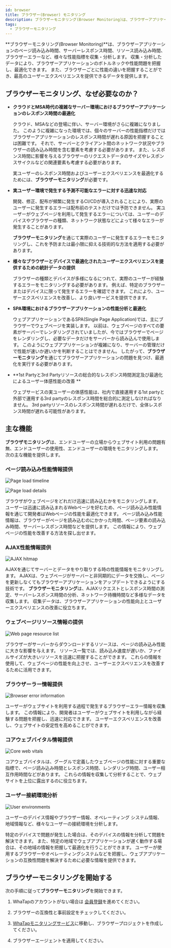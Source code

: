 ```yaml
---
id: browser
title: ブラウザー(Browser) モニタリング
description: ブラウザーモニタリング(Browser Monitoring)は、ブラウザーアプリケーションのページ読み込み時間、サーバーレスポンス時間、リソース読み込み時間、ブラウザーエラーなど、様々な性能指標を収集・分析します。
tags:
  - ブラウザーモニタリング
---
```


**ブラウザーモニタリング(Browser Monitoring)**は、ブラウザーアプリケーションのページ読み込み時間、サーバーレスポンス時間、リソース読み込み時間、ブラウザーエラーなど、様々な性能指標を収集・分析します。 収集・分析したデータにより、ブラウザーアプリケーションのボトルネックや性能問題を把握し、最適化できます。 また、ブラウザーごとに性能の違いを把握することができ、最高のユーザーエクスペリエンスを提供できるデータを提供します。

## **ブラウザーモニタリング**、なぜ必要なのか？

-   **クラウドとMSA時代の複雑なサーバー環境におけるブラウザーアプリケーションのレスポンス時間の最適化**

    クラウド、MSAなどの登場に伴い、サーバー環境がさらに複雑になりました。 このように複雑になった環境では、個々のサーバーの性能指標だけではブラウザーアプリケーションのレスポンス時間が遅れる原因を把握することは困難です。 それで、サーバーとクライアント間のネットワーク状況やブラウザーの読み込み時間を含む要素を考慮する必要があります。 また、レスポンス時間に影響を与えるブラウザーのリクエストデータのサイズやレスポンスサイクルなどの関連要素も考慮する必要があります。

    実ユーザーのレスポンス時間およびユーザーエクスペリエンスを最適化するためには、**ブラウザーモニタリング**が必要です。

-   **実ユーザー環境で発生する予測不可能なエラーに対する迅速な対応**

    開発、修正、配布が頻繁に発生するCI/CDが導入されることにより、実際のユーザーに発生するエラーは配布前のテストだけでは予防できません。 実ユーザーがウェブページを利用して発生するエラーについては、ユーザーのデバイスやブラウザーの種類、ネットワーク状態などによって様々なエラーが発生することがあります。 

    **ブラウザーモニタリング**を通じて実際のユーザーに発生するエラーをモニタリングし、これを予防または最小限に抑える技術的な方法を適用する必要があります。

-   **様々なブラウザーとデバイスで最適化されたユーザーエクスペリエンスを提供するための統計データの提供**

    ブラウザーの種類とデバイスが多様になるにつれて、実際のユーザーが経験するエラーをモニタリングする必要があります。 例えば、特定のブラウザーまたはデバイスに限って発生するエラーを確認できます。 これにより、ユーザーエクスペリエンスを改善し、より良いサービスを提供できます。

-   **SPA環境におけるブラウザーアプリケーションの性能分析と最適化**

    ウェブアプリケーションであるSPA(Single Page Application)では、主にブラウザーでウェブページを実装します。 以前は、ウェブページのすべての要素がサーバーでレンダリングされていましたが、今ではブラウザーでページをレンダリングし、必要なデータだけをサーバーから読み込んで使用します。 このようにウェブアプリケーションが複雑になり、サーバーの管理だけで性能が速いか遅いかを判断することはできません。 したがって、**ブラウザーモニタリング**を通じてブラウザーアプリケーションの問題を見つけ、最適化を実行する必要があります。

-   **1st Partyと3rd Partyリソースの総合的なレスポンス時間測定及び最適化によるユーザー体感性能の改善 **

    ウェブサービスの実ユーザーの体感性能は、社内で直接運用する1st partyと外部で運用する3rd partyのレスポンス時間を総合的に測定しなければなりません。 3rd partyリソースのレスポンス時間が遅れるだけで、全体レスポンス時間が遅れる可能性があります。

## 主な機能

**ブラウザモニタリング**は、エンドユーザーの立場からウェブサイト利用の問題有無、エンドユーザーの使用性、エンドユーザーの環境をモニタリングします。 次の主な機能を提供します。

### ページ読み込み性能情報提供

![Page load timeline](/img/browser-pageload-timeline.png)

![Page load details](/img/browser-pageload-details.png)

ブラウザがウェブページをどれだけ迅速に読み込むかをモニタリングします。 ユーザーは迅速に読み込まれるWebページを好むため、ページ読み込み性能情報を通じて開発者はWebページの性能を最適化できます。 ページ読み込み性能情報は、ブラウザーがページを読み込むのにかかった時間、ページ要素の読み込み時間、サーバーレスポンス時間などを提供します。 この情報により、ウェブページの性能を改善する方法を探し出せます。

### AJAX性能情報提供

![AJAX hitmap](/img/browser-ajax-hitmap.png)

AJAXを通じてサーバーとデータをやり取りする時の性能情報をモニタリングします。 AJAXは、ウェブページがサーバーと非同期的にデータを交換し、ページを更新しなくてもブラウザーアプリケーションをアップデートできるようにする技術です。 **ブラウザーモニタリング**は、AJAXリクエストとレスポンス時間の測定、サーバーレスポンス時間の分析、ネットワーク待機時間など多様なデータを収集します。 収集データは、ブラウザーアプリケーションの性能向上とユーザーエクスペリエンスの改善に役立ちます。

### ウェブページリソース情報の提供

![Web page resource list](/img/browser-page-resource-list.png)

ブラウザーがサーバーからダウンロードするリソースは、ページの読み込み性能に大きな影響を与えます。 リソース一覧では、読み込み速度が遅いか、ファイルサイズが大きいリソースを迅速に把握することができます。 これらの情報を使用して、ウェブページの性能を向上させ、ユーザーエクスペリエンスを改善するために活用できます。

### ブラウザーラー情報提供

![Browser error information](/img/browser-error-info.png)

ユーザーがウェブサイトを利用する過程で発生するブラウザーエラー情報を収集します。 この情報により、開発者はユーザーがウェブサイトを利用しながら経験する問題を把握し、迅速に対応できます。 ユーザーエクスペリエンスを改善し、ウェブサイトの安定性を高めることができます。

### コアウェブバイタル情報提供

![Core web vitals](/img/rum-core-web-vitals.png)

コアウェブバイタルは、グーグルで定義したウェブページの性能に対する重要な指標で、ページ読み込み時間とレスポンス時間、レンダリング時間、ユーザー相互作用時間などがあります。 これらの情報を収集して分析することで、ウェブサイトを上位に露出するのに役立ちます。

### ユーザー接続環境分析

![User environments](/img/browser-user-env.png)

ユーザーのデバイス情報やブラウザー情報、オペレーティング システム情報、地域情報など、様々なユーザーの接続環境を分析します。

特定のデバイスで問題が発生した場合は、そのデバイスの情報を分析して問題を解決できます。 また、特定の地域でウェブアプリケーションが遅く動作する場合は、その地域の情報を把握して最適化を行うことができます。 ユーザーが使用するブラウザーやオペレーティングシステムなどを把握し、ウェブアプリケーションの互換性問題を解決するために必要な情報を提供できます。

## **ブラウザーモニタリング**を開始する

次の手順に従って**ブラウザーモニタリング**を開始できます。

1.  WhaTapのアカウントがない場合は [会員登録](https://www.whatap.io/ko/signup/)を進めてください。

2.  ブラウザーの互換性と事前設定をチェックしてください。

3.  [WhaTapモニタリングサービス](https://service.whatap.io)に移動し、ブラウザープロジェクトを作成してください。

4.  ブラウザーエージェントを適用してください。

